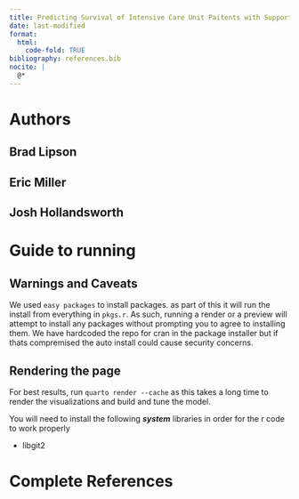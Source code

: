 ```yaml
---
title: Predicting Survival of Intensive Care Unit Paitents with Support Vector Machines
date: last-modified
format:
  html:
    code-fold: TRUE
bibliography: references.bib 
nocite: |
  @*
---
```


# Authors

## Brad Lipson

## Eric Miller

## Josh Hollandsworth

# Guide to running
## Warnings and Caveats

We used `easy packages` to install packages. as part of this it will run the install from everything in `pkgs.r`. As such, running a render or a preview will attempt to install any packages without prompting you to agree to installing them. We have hardcoded the repo for cran in the package installer but if thats compremised the auto install could cause security concerns.

## Rendering the page
For best results, run `quarto render --cache` as this takes a long time to render the visualizations and build and tune the model.

You will need to install the following ***system*** libraries in order for the r code to work properly

* libgit2

# Complete References
::: {#refs}
:::